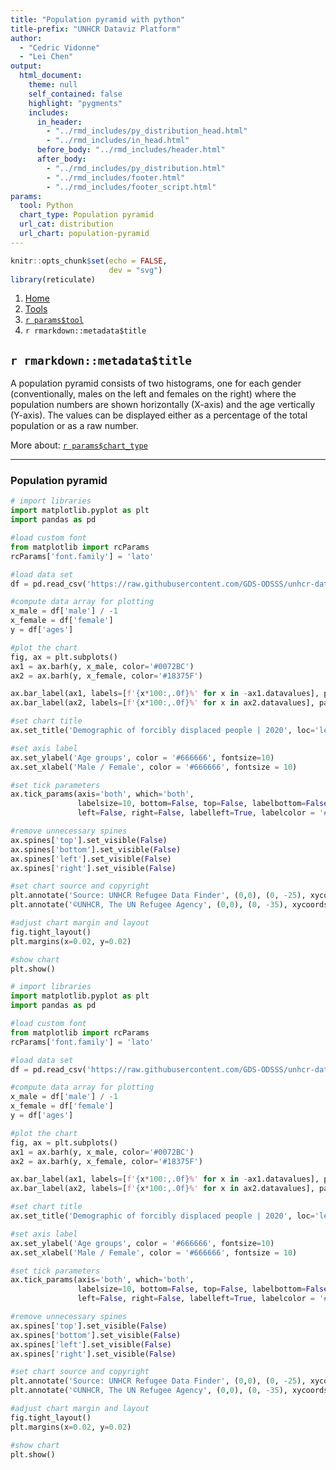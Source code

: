 ```yaml
---
title: "Population pyramid with python"
title-prefix: "UNHCR Dataviz Platform"
author:
  - "Cedric Vidonne"
  - "Lei Chen"
output:
  html_document:
    theme: null
    self_contained: false
    highlight: "pygments"
    includes:
      in_header:
        - "../rmd_includes/py_distribution_head.html"
        - "../rmd_includes/in_head.html"
      before_body: "../rmd_includes/header.html"
      after_body:
        - "../rmd_includes/py_distribution.html"
        - "../rmd_includes/footer.html"
        - "../rmd_includes/footer_script.html"
params:
  tool: Python
  chart_type: Population pyramid
  url_cat: distribution
  url_chart: population-pyramid
---
```


```r
knitr::opts_chunk$set(echo = FALSE,
                      dev = "svg")
library(reticulate)
```

<main id="tools" class="container py-5">

<!-- Breadcrumb is filled automatically with the text from Title and Tool parameter in YAML --> 
<nav aria-label="breadcrumb">
    <ol class="breadcrumb">
        <li class="breadcrumb-item"><a href="../../">Home</a></li>
        <li class="breadcrumb-item"><a href="../">Tools</a></li>
        <li class="breadcrumb-item"><a href="../`r tolower(params$tool)`/">`r params$tool`</a></li>
        <li class="breadcrumb-item active" aria-current="page">`r rmarkdown::metadata$title`</li>
    </ol>
</nav>

<!-- Intro header --> 
<div class="my-5 text-center">

## `r rmarkdown::metadata$title`

<div class="row justify-content-center">
<div class="col-lg-8">

<!-- Only text to change below, the rest comes from the YAML --> 
A population pyramid consists of two histograms, one for each gender (conventionally, males on the left and females on the right) where the population numbers are shown horizontally (X-axis) and the age vertically (Y-axis). The values can be displayed either as a percentage of the total population or as a raw number.

More about: <a href="../../chart_gallery/`r params$url_cat`.html#`r params$url_chart`">`r params$chart_type`</a>

</div>
</div>
</div>


----

<!-- Beginning of section, should be preceded by hr (----) --> 
<section class="my-5">

### Population pyramid

<div class="row">

<!-- First column for large screen --> 
<div class="col-lg-6">

```python
# import libraries
import matplotlib.pyplot as plt
import pandas as pd

#load custom font
from matplotlib import rcParams
rcParams['font.family'] = 'lato'

#load data set
df = pd.read_csv('https://raw.githubusercontent.com/GDS-ODSSS/unhcr-dataviz-platform/master/data/distribution/population_pyramid.csv')

#compute data array for plotting
x_male = df['male'] / -1
x_female = df['female']
y = df['ages']

#plot the chart
fig, ax = plt.subplots()
ax1 = ax.barh(y, x_male, color='#0072BC')
ax2 = ax.barh(y, x_female, color='#18375F')

ax.bar_label(ax1, labels=[f'{x*100:,.0f}%' for x in -ax1.datavalues], padding=3,color='#333333', fontsize=10)
ax.bar_label(ax2, labels=[f'{x*100:,.0f}%' for x in ax2.datavalues], padding=3,color='#333333', fontsize=10)

#set chart title
ax.set_title('Demographic of forcibly displaced people | 2020', loc='left', fontweight='bold', pad=40, fontsize=14)

#set axis label
ax.set_ylabel('Age groups', color = '#666666', fontsize=10)
ax.set_xlabel('Male / Female', color = '#666666', fontsize = 10)

#set tick parameters 
ax.tick_params(axis='both', which='both', 
               labelsize=10, bottom=False, top=False, labelbottom=False, pad=20,
               left=False, right=False, labelleft=True, labelcolor = '#333333')

#remove unnecessary spines 
ax.spines['top'].set_visible(False)
ax.spines['bottom'].set_visible(False)
ax.spines['left'].set_visible(False)
ax.spines['right'].set_visible(False)

#set chart source and copyright
plt.annotate('Source: UNHCR Refugee Data Finder', (0,0), (0, -25), xycoords='axes fraction', textcoords='offset points', va='top', color = '#666666', fontsize=9)
plt.annotate('©UNHCR, The UN Refugee Agency', (0,0), (0, -35), xycoords='axes fraction', textcoords='offset points', va='top', color = '#666666', fontsize=9)

#adjust chart margin and layout
fig.tight_layout()
plt.margins(x=0.02, y=0.02)

#show chart
plt.show()
```

</div>
<!-- End First column --->

<!-- Second column for large screen --> 
<div class="col-lg-6">



```python
# import libraries
import matplotlib.pyplot as plt
import pandas as pd

#load custom font
from matplotlib import rcParams
rcParams['font.family'] = 'lato'

#load data set
df = pd.read_csv('https://raw.githubusercontent.com/GDS-ODSSS/unhcr-dataviz-platform/master/data/distribution/population_pyramid.csv')

#compute data array for plotting
x_male = df['male'] / -1
x_female = df['female']
y = df['ages']

#plot the chart
fig, ax = plt.subplots()
ax1 = ax.barh(y, x_male, color='#0072BC')
ax2 = ax.barh(y, x_female, color='#18375F')

ax.bar_label(ax1, labels=[f'{x*100:,.0f}%' for x in -ax1.datavalues], padding=3,color='#333333', fontsize=10)
ax.bar_label(ax2, labels=[f'{x*100:,.0f}%' for x in ax2.datavalues], padding=3,color='#333333', fontsize=10)

#set chart title
ax.set_title('Demographic of forcibly displaced people | 2020', loc='left', fontweight='bold', pad=40, fontsize=14)

#set axis label
ax.set_ylabel('Age groups', color = '#666666', fontsize=10)
ax.set_xlabel('Male / Female', color = '#666666', fontsize = 10)

#set tick parameters 
ax.tick_params(axis='both', which='both', 
               labelsize=10, bottom=False, top=False, labelbottom=False, pad=20,
               left=False, right=False, labelleft=True, labelcolor = '#333333')

#remove unnecessary spines 
ax.spines['top'].set_visible(False)
ax.spines['bottom'].set_visible(False)
ax.spines['left'].set_visible(False)
ax.spines['right'].set_visible(False)

#set chart source and copyright
plt.annotate('Source: UNHCR Refugee Data Finder', (0,0), (0, -25), xycoords='axes fraction', textcoords='offset points', va='top', color = '#666666', fontsize=9)
plt.annotate('©UNHCR, The UN Refugee Agency', (0,0), (0, -35), xycoords='axes fraction', textcoords='offset points', va='top', color = '#666666', fontsize=9)

#adjust chart margin and layout
fig.tight_layout()
plt.margins(x=0.02, y=0.02)

#show chart
plt.show()
```


</div>
<!-- End Second column --->

</div>
</section>
<!-- End of section --->



</div>
<!-- End Second column --->

</div>
</section>
<!-- End of section --->


</main>
